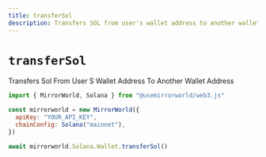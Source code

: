```yaml
---
title: transferSol
description: Transfers SOL from user's wallet address to another wallet address
---
```


# `transferSol`

Transfers Sol From User S Wallet Address To Another Wallet Address

```js
import { MirrorWorld, Solana } from "@usemirrorworld/web3.js"

const mirrorworld = new MirrorWorld({
  apiKey: "YOUR_API_KEY",
  chainConfig: Solana("mainnet"),
})

await mirrorworld.Solana.Wallet.transferSol()
```